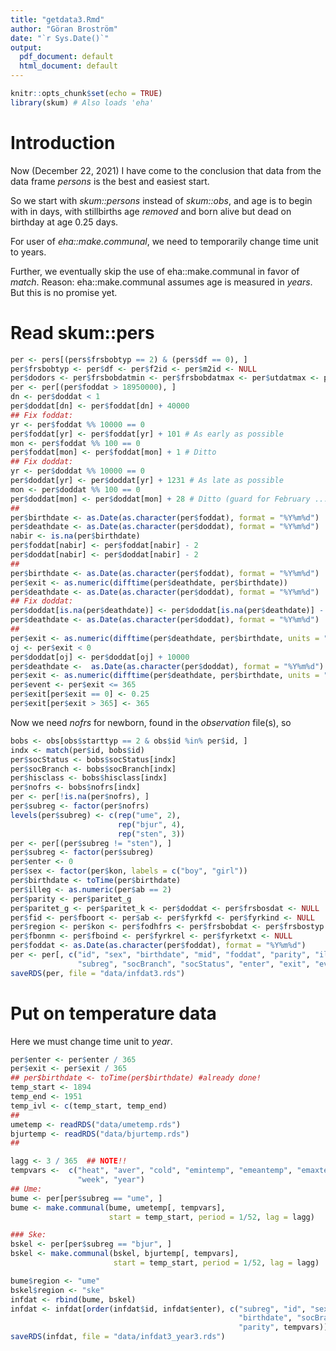 ```yaml
---
title: "getdata3.Rmd"
author: "Göran Broström"
date: "`r Sys.Date()`"
output:
  pdf_document: default
  html_document: default
---
```


```r
knitr::opts_chunk$set(echo = TRUE)
library(skum) # Also loads 'eha'
```

# Introduction

Now (December 22, 2021) I have come to the conclusion that data from the data frame 
*persons* is the best and easiest start.

So we start with *skum::persons* instead of *skum::obs*, and age is to begin with in days,
with stillbirths age *removed* and born alive but dead on birthday at age 0.25 days.

For user of *eha::make.communal*, we need to temporarily change time unit to years.

Further, we eventually skip the use of eha::make.communal in  favor of *match*. Reason: 
eha::make.communal assumes age is measured in *years*. But this is no promise yet.

# Read skum::pers

```r
per <- pers[(pers$frsbobtyp == 2) & (pers$df == 0), ]
per$frsbobtyp <- per$df <- per$f2id <- per$m2id <- NULL
per$dodors <- per$frsbobdatmin <- per$frsbobdatmax <- per$utdatmax <- per$utdatmin <- NULL
per <- per[(per$foddat > 18950000), ]
dn <- per$doddat < 1
per$doddat[dn] <- per$foddat[dn] + 40000
## Fix foddat:
yr <- per$foddat %% 10000 == 0
per$foddat[yr] <- per$foddat[yr] + 101 # As early as possible
mon <- per$foddat %% 100 == 0
per$foddat[mon] <- per$foddat[mon] + 1 # Ditto
## Fix doddat:
yr <- per$doddat %% 10000 == 0
per$doddat[yr] <- per$doddat[yr] + 1231 # As late as possible
mon <- per$doddat %% 100 == 0
per$doddat[mon] <- per$doddat[mon] + 28 # Ditto (guard for February ...)
##
per$birthdate <- as.Date(as.character(per$foddat), format = "%Y%m%d")
per$deathdate <- as.Date(as.character(per$doddat), format = "%Y%m%d")
nabir <- is.na(per$birthdate)
per$foddat[nabir] <- per$foddat[nabir] - 2
per$doddat[nabir] <- per$doddat[nabir] - 2
##
per$birthdate <- as.Date(as.character(per$foddat), format = "%Y%m%d")
per$exit <- as.numeric(difftime(per$deathdate, per$birthdate))
per$deathdate <- as.Date(as.character(per$doddat), format = "%Y%m%d")
## Fix doddat:
per$doddat[is.na(per$deathdate)] <- per$doddat[is.na(per$deathdate)] - 1
per$deathdate <- as.Date(as.character(per$doddat), format = "%Y%m%d")
##
per$exit <- as.numeric(difftime(per$deathdate, per$birthdate, units = "days"))
oj <- per$exit < 0
per$doddat[oj] <- per$doddat[oj] + 10000
per$deathdate <-  as.Date(as.character(per$doddat), format = "%Y%m%d")
per$exit <- as.numeric(difftime(per$deathdate, per$birthdate, units = "days"))
per$event <- per$exit <= 365
per$exit[per$exit == 0] <- 0.25
per$exit[per$exit > 365] <- 365
```

Now we need *nofrs* for newborn, found in the *observation* file(s), so

```r
bobs <- obs[obs$starttyp == 2 & obs$id %in% per$id, ]
indx <- match(per$id, bobs$id)
per$socStatus <- bobs$socStatus[indx]
per$socBranch <- bobs$socBranch[indx]
per$hisclass <- bobs$hisclass[indx]
per$nofrs <- bobs$nofrs[indx]
per <- per[!is.na(per$nofrs), ]
per$subreg <- factor(per$nofrs)
levels(per$subreg) <- c(rep("ume", 2), 
                        rep("bjur", 4), 
                        rep("sten", 3))
per <- per[(per$subreg != "sten"), ]
per$subreg <- factor(per$subreg)
per$enter <- 0
per$sex <- factor(per$kon, labels = c("boy", "girl"))
per$birthdate <- toTime(per$birthdate)
per$illeg <- as.numeric(per$ab == 2)
per$parity <- per$paritet_g
per$paritet_g <- per$paritet_k <- per$doddat <- per$frsbosdat <- NULL
per$fid <- per$fboort <- per$ab <- per$fyrkfd <- per$fyrkind <- NULL
per$region <- per$kon <- per$fodhfrs <- per$frsbobdat <- per$frsbostyp <- NULL
per$fbonmn <- per$fboind <- per$fyrkrel <- per$fyrketxt <- NULL
per$foddat <- as.Date(as.character(per$foddat), format = "%Y%m%d")
per <- per[, c("id", "sex", "birthdate", "mid", "foddat", "parity", "illeg", 
               "subreg", "socBranch", "socStatus", "enter", "exit", "event")]
saveRDS(per, file = "data/infdat3.rds")
```

# Put on temperature data

Here we must change time unit to *year*.

```r
per$enter <- per$enter / 365
per$exit <- per$exit / 365
## per$birthdate <- toTime(per$birthdate) #already done!
temp_start <- 1894
temp_end <- 1951
temp_ivl <- c(temp_start, temp_end)
##
umetemp <- readRDS("data/umetemp.rds")
bjurtemp <- readRDS("data/bjurtemp.rds")
##

lagg <- 3 / 365  ## NOTE!!
tempvars <-  c("heat", "aver", "cold", "emintemp", "emeantemp", "emaxtemp", 
               "week", "year") 
## Ume:
bume <- per[per$subreg == "ume", ]
bume <- make.communal(bume, umetemp[, tempvars], 
                      start = temp_start, period = 1/52, lag = lagg)

### Ske:
bskel <- per[per$subreg == "bjur", ]
bskel <- make.communal(bskel, bjurtemp[, tempvars], 
                       start = temp_start, period = 1/52, lag = lagg)

bume$region <- "ume"
bskel$region <- "ske"
infdat <- rbind(bume, bskel)
infdat <- infdat[order(infdat$id, infdat$enter), c("subreg", "id", "sex", "enter", "exit", "event", 
                                                   "birthdate", "socBranch", "socStatus", "illeg",
                                                   "parity", tempvars)]
saveRDS(infdat, file = "data/infdat3_year3.rds")

```

